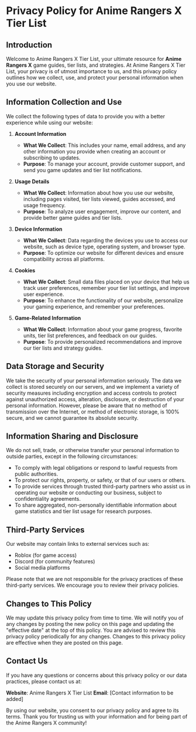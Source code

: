 # Privacy Policy for Anime Rangers X Tier List

## Introduction

Welcome to Anime Rangers X Tier List, your ultimate resource for **Anime Rangers X** game guides, tier lists, and strategies. At Anime Rangers X Tier List, your privacy is of utmost importance to us, and this privacy policy outlines how we collect, use, and protect your personal information when you use our website.

## Information Collection and Use

We collect the following types of data to provide you with a better experience while using our website:

1. **Account Information**

   - **What We Collect**: This includes your name, email address, and any other information you provide when creating an account or subscribing to updates.
   - **Purpose**: To manage your account, provide customer support, and send you game updates and tier list notifications.

2. **Usage Details**

   - **What We Collect**: Information about how you use our website, including pages visited, tier lists viewed, guides accessed, and usage frequency.
   - **Purpose**: To analyze user engagement, improve our content, and provide better game guides and tier lists.

3. **Device Information**

   - **What We Collect**: Data regarding the devices you use to access our website, such as device type, operating system, and browser type.
   - **Purpose**: To optimize our website for different devices and ensure compatibility across all platforms.

4. **Cookies**

   - **What We Collect**: Small data files placed on your device that help us track user preferences, remember your tier list settings, and improve user experience.
   - **Purpose**: To enhance the functionality of our website, personalize your gaming experience, and remember your preferences.

5. **Game-Related Information**
   - **What We Collect**: Information about your game progress, favorite units, tier list preferences, and feedback on our guides.
   - **Purpose**: To provide personalized recommendations and improve our tier lists and strategy guides.

## Data Storage and Security

We take the security of your personal information seriously. The data we collect is stored securely on our servers, and we implement a variety of security measures including encryption and access controls to protect against unauthorized access, alteration, disclosure, or destruction of your personal information. However, please be aware that no method of transmission over the Internet, or method of electronic storage, is 100% secure, and we cannot guarantee its absolute security.

## Information Sharing and Disclosure

We do not sell, trade, or otherwise transfer your personal information to outside parties, except in the following circumstances:

- To comply with legal obligations or respond to lawful requests from public authorities.
- To protect our rights, property, or safety, or that of our users or others.
- To provide services through trusted third-party partners who assist us in operating our website or conducting our business, subject to confidentiality agreements.
- To share aggregated, non-personally identifiable information about game statistics and tier list usage for research purposes.

## Third-Party Services

Our website may contain links to external services such as:
- Roblox (for game access)
- Discord (for community features)
- Social media platforms

Please note that we are not responsible for the privacy practices of these third-party services. We encourage you to review their privacy policies.

## Changes to This Policy

We may update this privacy policy from time to time. We will notify you of any changes by posting the new policy on this page and updating the "effective date" at the top of this policy. You are advised to review this privacy policy periodically for any changes. Changes to this privacy policy are effective when they are posted on this page.

## Contact Us

If you have any questions or concerns about this privacy policy or our data practices, please contact us at:

**Website**: Anime Rangers X Tier List
**Email**: [Contact information to be added]

By using our website, you consent to our privacy policy and agree to its terms. Thank you for trusting us with your information and for being part of the Anime Rangers X community!
